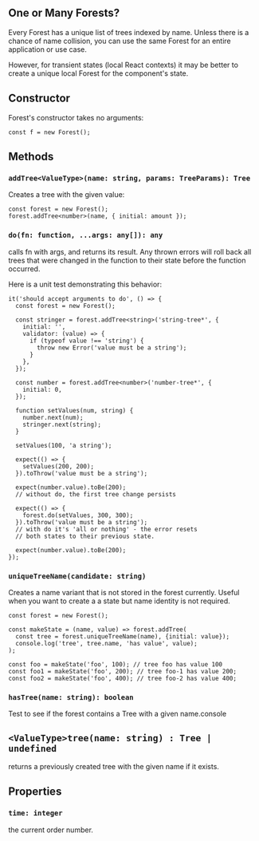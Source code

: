 ## One or Many Forests?

Every Forest has a unique list of trees indexed by name. Unless there is a chance of name collision,
you can use the same Forest for an entire application or use case.

However, for transient states (local React contexts) it may be better to create a unique local
Forest for the component's state.

## Constructor

Forest's constructor takes no arguments:

```
const f = new Forest();
```

## Methods


###  `addTree<ValueType>(name: string, params: TreeParams): Tree`

Creates a tree with the given value:

```
const forest = new Forest();
forest.addTree<number>(name, { initial: amount });
```

### `do(fn: function, ...args: any[]): any`

calls fn with args, and returns its result. Any thrown errors will roll back all trees
that were changed in the function to their state before the function occurred.

Here is a unit test demonstrating this behavior:

```
it('should accept arguments to do', () => {
  const forest = new Forest();

  const stringer = forest.addTree<string>('string-tree*', {
    initial: '',
    validator: (value) => {
      if (typeof value !== 'string') {
        throw new Error('value must be a string');
      }
    },
  });

  const number = forest.addTree<number>('number-tree*', {
    initial: 0,
  });

  function setValues(num, string) {
    number.next(num);
    stringer.next(string);
  }

  setValues(100, 'a string');

  expect(() => {
    setValues(200, 200);
  }).toThrow('value must be a string');

  expect(number.value).toBe(200);
  // without do, the first tree change persists

  expect(() => {
    forest.do(setValues, 300, 300);
  }).toThrow('value must be a string');
  // with do it's 'all or nothing' - the error resets
  // both states to their previous state.

  expect(number.value).toBe(200);
});
```

### `uniqueTreeName(candidate: string)`

Creates a name variant that is not stored in the forest currently.
Useful when you want to create a a state but name identity is not required.

```
const forest = new Forest();

const makeState = (name, value) => forest.addTree(
  const tree = forest.uniqueTreeName(name), {initial: value});
  console.log('tree', tree.name, 'has value', value);
);

const foo = makeState('foo', 100); // tree foo has value 100
const foo1 = makeState('foo', 200); // tree foo-1 has value 200;
const foo2 = makeState('foo', 400); // tree foo-2 has value 400;
```

### `hasTree(name: string): boolean`

Test to see if the forest contains a Tree with a given name.console

## `<ValueType>tree(name: string) : Tree | undefined`

returns a previously created tree with the given name if it exists.

## Properties

### `time: integer`

the current order number.

